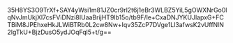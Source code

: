 35H8YS3O9TrXf+SAY4yWsi1m81JZ0cr9rl2t6j1eBr3WLBZ5YiL5gOWXNrGo0lqNvJmUkjXl7csFViDNzi8IUaaBrijHT9lb15o/tb9F/le+CxaDNJYKUJlapxG+FCTBiM8JPEhxeHkJLWiBTRb0L2cw8Nw+Iqv35ZcP7DVge1Ll3afwsK2vUffNlN2lgTkU+BjzDusO5ydJOqFql5+t/g==